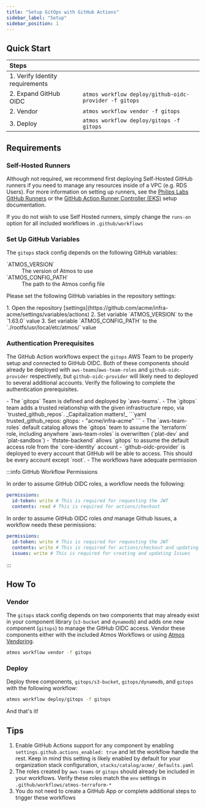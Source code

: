 ```yaml
---
title: "Setup GitOps with GitHub Actions"
sidebar_label: "Setup"
sidebar_position: 1
---
```


## Quick Start

| Steps                           |                                                        |
| :------------------------------ | :----------------------------------------------------- |
| 1. Verify Identity requirements |                                                        |
| 2. Expand GitHub OIDC           | `atmos workflow deploy/github-oidc-provider -f gitops` |
| 2. Vendor                       | `atmos workflow vendor -f gitops`                      |
| 3. Deploy                       | `atmos workflow deploy/gitops -f gitops`               |

## Requirements

### Self-Hosted Runners

Although not required, we recommend first deploying Self-Hosted GitHub runners if you need to manage any resources inside of a VPC (e.g. RDS Users). For more information on setting up runners, see the [Philips Labs GitHub Runners](/layers/github-actions/philips-labs-github-runners) or the [GitHub Action Runner Controller (EKS)](/layers/github-actions/eks-github-actions-controller) setup documentation.

If you do not wish to use Self Hosted runners, simply change the `runs-on` option for all included workflows in
`.github/workflows`

### Set Up GitHub Variables

The `gitops` stack config depends on the following GitHub variables:

<dl>
  <dt>`ATMOS_VERSION`</dt>
  <dd>The version of Atmos to use</dd>
  <dt>`ATMOS_CONFIG_PATH`</dt>
  <dd>The path to the Atmos config file</dd>
</dl>

Please set the following GitHub variables in the repository settings:

<Steps>
  1. Open the repository [settings](https://github.com/acme/infra-acme/settings/variables/actions)
  2. Set variable `ATMOS_VERSION` to the `1.63.0` value
  3. Set variable `ATMOS_CONFIG_PATH` to the `./rootfs/usr/local/etc/atmos/` value
</Steps>

### Authentication Prerequisites

The GitHub Action workflows expect the `gitops` AWS Team to be properly setup and connected to GitHub OIDC. Both of
these components should already be deployed with `aws-teams`/`aws-team-roles` and `github-oidc-provider` respectively,
but `github-oidc-provider` will likely need to deployed to several additional accounts. Verify the following to complete
the authentication prerequisites.

<TaskList>
  - The `gitops` Team is defined and deployed by `aws-teams`.
  - The `gitops` team adds a trusted relationship with the given infrastructure repo, via `trusted_github_repos`.
    _Capitalization matters!_
      ```yaml
      trusted_github_repos:
        gitops:
          - "acme/infra-acme"
      ```
  - The `aws-team-roles` default catalog allows the `gitops` team to assume the `terraform` role, including anywhere
    `aws-team-roles` is overwritten (`plat-dev` and `plat-sandbox`)
  - `tfstate-backend` allows `gitops` to assume the default access role from the `core-identity` account
  - `github-oidc-provider` is deployed to every account that GitHub will be able to access. This should be every account
    except `root`.
  - The workflows have adequate permission
</TaskList>

:::info GitHub Workflow Permissions

In order to assume GitHub OIDC roles, a workflow needs the following:

```yaml
permissions:
  id-token: write # This is required for requesting the JWT
  contents: read # This is required for actions/checkout
```

In order to assume GitHub OIDC roles _and_ manage Github Issues, a workflow needs these permissions:

```yaml
permissions:
  id-token: write # This is required for requesting the JWT
  contents: write # This is required for actions/checkout and updating Issues
  issues: write # This is required for creating and updating Issues
```

:::

## How To

### Vendor

The `gitops` stack config depends on two components that may already exist in your component library (`s3-bucket` and
`dynamodb`) and adds one new component (`gitops`) to manage the GitHub OIDC access. Vendor these components either with
the included Atmos Workflows or using [Atmos Vendoring](https://atmos.tools/core-concepts/components/vendoring).

```bash
atmos workflow vendor -f gitops
```

### Deploy

Deploy three components, `gitops/s3-bucket`, `gitops/dynamodb`, and `gitops` with the following workflow:

```bash
atmos workflow deploy/gitops -f gitops
```

And that's it!

## Tips

1. Enable GitHub Actions support for any component by enabling `settings.github.actions_enabled: true` and let the
   workflow handle the rest. Keep in mind this setting is likely enabled by default for your organization stack
   configuration, `stacks/catalog/acme/_defaults.yaml`
1. The roles created by `aws-teams` or `gitops` should already be included in your workflows. Verify these roles match
   the `env` settings in `.github/workflows/atmos-terraform-*`
1. You do not need to create a GitHub App or complete additional steps to trigger these workflows
